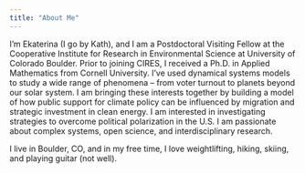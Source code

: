 ```yaml
---
title: "About Me"
---
```




I'm Ekaterina (I go by Kath),  and I am a Postdoctoral Visiting Fellow at the Cooperative Institute for Research in Environmental Science at University of Colorado Boulder. Prior to joining CIRES, I received a Ph.D. in Applied Mathematics from Cornell University. I've used dynamical systems models to study a wide range of phenomena -- from voter turnout to planets beyond our solar system. I am bringing these interests together by building a model of how public support for climate policy can be influenced by migration and strategic investment in clean energy. I am interested in investigating strategies to overcome political polarization in the U.S. I am passionate about complex systems, open science, and interdisciplinary research.

I live in Boulder, CO, and in my free time, I love weightlifting, hiking, skiing, and playing guitar (not well).

